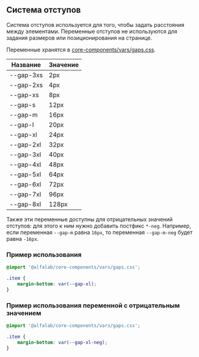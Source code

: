 
<Meta title='Гайдлайны|Отступы' />

## Система отступов

Система отступов используется для того, чтобы задать расстояния между элементами.
Переменные отступов не используются для задания размеров или позиционирования на странице.

Переменные хранятся в [core-components/vars/gaps.css](https://github.com/alfa-laboratory/core-components/blob/master/packages/vars/src/gaps.css).

| Название  | Значение |
| --------- | -------- |
| --gap-3xs | 2px      |
| --gap-2xs | 4px      |
| --gap-xs  | 8px      |
| --gap-s   | 12px     |
| --gap-m   | 16px     |
| --gap-l   | 20px     |
| --gap-xl  | 24px     |
| --gap-2xl | 32px     |
| --gap-3xl | 40px     |
| --gap-4xl | 48px     |
| --gap-5xl | 64px     |
| --gap-6xl | 72px     |
| --gap-7xl | 96px     |
| --gap-8xl | 128px    |

Также эти переменные доступны для отрицательных значений отступов: для этого к ним нужно добавить постфикс `*-neg`.
Например, если переменная `--gap-m` равна `16px`, то переменная `--gap-m-neg` будет равна `-16px`.

### Пример использования

```css
@import '@alfalab/core-components/vars/gaps.css';

.item {
    margin-bottom: var(--gap-xl);
}
```

### Пример использования переменной c отрицательным значением

```css
@import '@alfalab/core-components/vars/gaps.css';

.item {
    margin-bottom: var(--gap-xl-neg);
}
```
